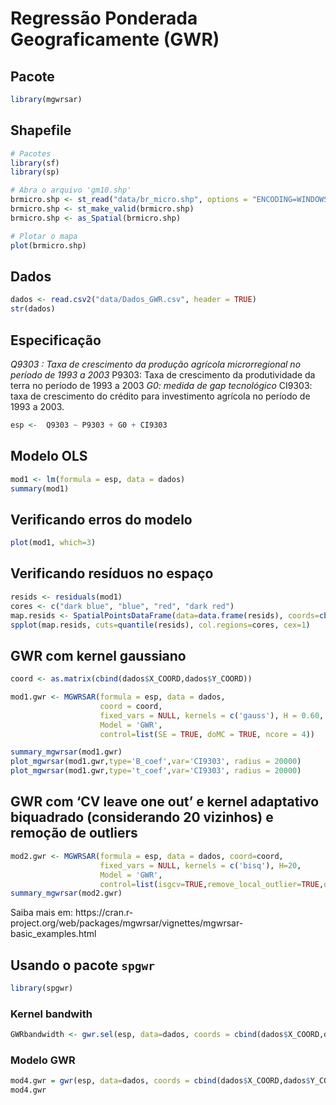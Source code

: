 # Regressão Ponderada Geograficamente (GWR)

## Pacote

```r
library(mgwrsar)
```

## Shapefile

```r
# Pacotes
library(sf)
library(sp)

# Abra o arquivo 'gm10.shp'
brmicro.shp <- st_read("data/br_micro.shp", options = "ENCODING=WINDOWS-1252")
brmicro.shp <- st_make_valid(brmicro.shp)
brmicro.shp <- as_Spatial(brmicro.shp)

# Plotar o mapa
plot(brmicro.shp)
```

## Dados

```r
dados <- read.csv2("data/Dados_GWR.csv", header = TRUE)
str(dados)
```

## Especificação

*Q9303 : Taxa de crescimento da produção agrícola microrregional no período de 1993 a 2003
*P9303: Taxa de crescimento da produtividade da terra no período de 1993 a 2003
*G0: medida de gap tecnológico 
*CI9303: taxa de crescimento do crédito para investimento agrícola no período de 1993 a 2003.

```r
esp <-  Q9303 ~ P9303 + G0 + CI9303
```


## Modelo OLS

```r
mod1 <- lm(formula = esp, data = dados)
summary(mod1)
```

## Verificando erros do modelo

```r
plot(mod1, which=3)
```

## Verificando resíduos no espaço

```r
resids <- residuals(mod1)
cores <- c("dark blue", "blue", "red", "dark red") 
map.resids <- SpatialPointsDataFrame(data=data.frame(resids), coords=cbind(dados$X_COORD,dados$Y_COORD)) 
spplot(map.resids, cuts=quantile(resids), col.regions=cores, cex=1) 
```

## GWR com kernel gaussiano 

```r
coord <- as.matrix(cbind(dados$X_COORD,dados$Y_COORD))
```


```r
mod1.gwr <- MGWRSAR(formula = esp, data = dados, 
                    coord = coord,
                    fixed_vars = NULL, kernels = c('gauss'), H = 0.60,
                    Model = 'GWR',
                    control=list(SE = TRUE, doMC = TRUE, ncore = 4))

summary_mgwrsar(mod1.gwr)
plot_mgwrsar(mod1.gwr,type='B_coef',var='CI9303', radius = 20000)
plot_mgwrsar(mod1.gwr,type='t_coef',var='CI9303', radius = 20000)
```




## GWR com 'CV leave one out' e kernel adaptativo biquadrado (considerando 20 vizinhos) e remoção de outliers

```r
mod2.gwr <- MGWRSAR(formula = esp, data = dados, coord=coord,
                    fixed_vars = NULL, kernels = c('bisq'), H=20,
                    Model = 'GWR',
                    control=list(isgcv=TRUE,remove_local_outlier=TRUE,outv=0.01))
summary_mgwrsar(mod2.gwr)
```


Saiba mais em: https://cran.r-project.org/web/packages/mgwrsar/vignettes/mgwrsar-basic_examples.html


## Usando o pacote `spgwr`

```r
library(spgwr)
```


### Kernel bandwith

```r
GWRbandwidth <- gwr.sel(esp, data=dados, coords = cbind(dados$X_COORD,dados$Y_COORD), adapt = TRUE) 
```

### Modelo GWR

```r
mod4.gwr = gwr(esp, data=dados, coords = cbind(dados$X_COORD,dados$Y_COORD), adapt=GWRbandwidth, hatmatrix=TRUE, se.fit=TRUE) 
mod4.gwr
```
